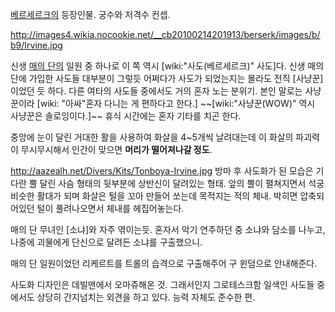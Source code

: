 [[베르세르크]]의 등장인물. 궁수와 저격수 컨셉.

http://images4.wikia.nocookie.net/__cb20100214201913/berserk/images/b/b9/Irvine.jpg

신생 [[매의 단]]의 일원 중 하나로 이 쪽 역시 [wiki:"사도(베르세르크)" 사도]다. 신생 매의 단에 가입한 사도들 대부분이 그렇듯 어쩌다가 사도가 되었는지는 몰라도 전직 [사냥꾼]이었던 듯 하다. 다른 여타의 사도들 중에서도 거의 혼자 노는 분위기. 본인 말로는 사냥꾼이라 [wiki: "아싸"혼자 다니는 게 편하다고 한다.] ~~[wiki:"사냥꾼(WOW)" 역시 사냥꾼은 솔로잉이다.]~~ 휴식 시간에는 혼자 기타를 치곤 한다.

중앙에 눈이 달린 거대한 활을 사용하여 화살을 4~5개씩 날려대는데 이 화살의 파괴력이 무시무시해서 인간이 맞으면 '''머리가 떨어져나갈 정도'''.

http://aazealh.net/Divers/Kits/Tonboya-Irvine.jpg
방마 후 사도화가 된 모습은 기다란 뿔 달린 사슴 형태의 뒷부분에 상반신이 달려있는 형태. 앞의 뿔이 펼쳐지면서 석궁 비슷한 활대가 되며 화살은 털을 꼬아 만들어 쏘는데 목적지는 적의 체내. 박히면 압축되어있던 털이 풀려나오면서 체내를 헤집어놓는다.

매의 단 무녀인 [소냐]와 자주 엮이는듯. 혼자서 악기 연주하던 중 소냐와 담소를 나누고, 나중에 괴물에게 단신으로 달려든 소냐를 구출했으니.

매의 단 일원이었던 리케르트를 트롤의 습격으로 구출해주어 구 윈덤으로 안내해준다.

사도화 디자인은 데빌맨에서 오마쥬해온 것.
그래서인지 그로테스크함 일색인 사도들 중에서도 상당히 간지넘치는 외견을 하고 있다. 능력 자체도 준수한 편.
